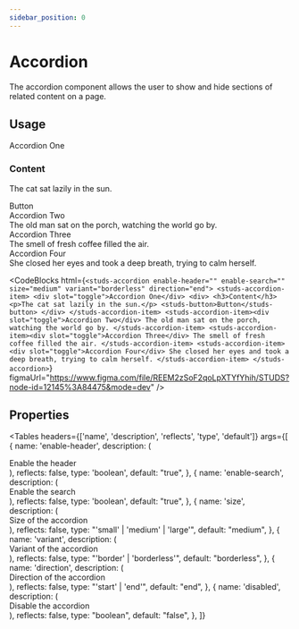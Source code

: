 ```yaml
---
sidebar_position: 0
---
```


# Accordion

<HeaderComponent
  htmlTag="studs-accordion"
  jsxTag="StudsAccordion"
  version="Since 2.0"
  status="Unstable"
  urlGithub="display/accordion.ts"
  urlStrbook="studs-display-accordion--docs"
/>

The accordion component allows the user to show and hide sections of related content on a page.

## Usage

<ResizerFeatures>
  <studs-accordion
    enable-header=""
    enable-search=""
    size="medium"
    variant="borderless"
    direction="end"
  >
    <studs-accordion-item>
      <div slot="toggle">Accordion One</div>
      <div>
        <h3>Content</h3>
        <p>The cat sat lazily in the sun.</p>
        <studs-button>Button</studs-button>
      </div>
    </studs-accordion-item>
    <studs-accordion-item>
      <div slot="toggle">Accordion Two</div>
      The old man sat on the porch, watching the world go by.
    </studs-accordion-item>
    <studs-accordion-item>
      <div slot="toggle">Accordion Three</div>
      The smell of fresh coffee filled the air.
    </studs-accordion-item>
    <studs-accordion-item>
      <div slot="toggle">Accordion Four</div>
      She closed her eyes and took a deep breath, trying to calm herself.
    </studs-accordion-item>
  </studs-accordion>
</ResizerFeatures>

<CodeBlocks
  html={`
<studs-accordion enable-header="" enable-search="" size="medium" variant="borderless" direction="end">
  <studs-accordion-item>
    <div slot="toggle">Accordion One</div>
    <div>
      <h3>Content</h3>
      <p>The cat sat lazily in the sun.</p>
      <studs-button>Button</studs-button>
    </div>
  </studs-accordion-item>
  <studs-accordion-item><div slot="toggle">Accordion Two</div>
    The old man sat on the porch, watching the world go by.
  </studs-accordion-item>
  <studs-accordion-item><div slot="toggle">Accordion Three</div>
    The smell of fresh coffee filled the air.
  </studs-accordion-item>
  <studs-accordion-item><div slot="toggle">Accordion Four</div>
    She closed her eyes and took a deep breath, trying to calm herself.
  </studs-accordion-item>
</studs-accordion>
  `}
  figmaUrl="https://www.figma.com/file/REEM2zSoF2qoLpXTYfYhih/STUDS?node-id=12145%3A84475&mode=dev"
/>

## Properties

<Tables
  headers={['name', 'description', 'reflects', 'type', 'default']}
  args={[
    {
      name: 'enable-header',
      description: (
        <div>
          Enable the header
        </div>
      ),
      reflects: false,
      type: 'boolean',
      default: "true",
    },
    {
      name: 'enable-search',
      description: (
        <div>
          Enable the search
        </div>
      ),
      reflects: false,
      type: 'boolean',
      default: "true",
    },
    {
      name: 'size',
      description: (
        <div>
          Size of the accordion
        </div>
      ),
      reflects: false,
      type: "'small' | 'medium' | 'large'",
      default: "medium",
    },
    {
      name: 'variant',
      description: (
        <div>
          Variant of the accordion
        </div>
      ),
      reflects: false,
      type: "'border' | 'borderless'",
      default: "borderless",
    },
    {
      name: 'direction',
      description: (
        <div>
          Direction of the accordion
        </div>
      ),
      reflects: false,
      type: "'start' | 'end'",
      default: "end",
    },
    {
      name: 'disabled',
      description: (
        <div>
          Disable the accordion
        </div>
      ),
      reflects: false,
      type: "boolean",
      default: "false",
    },
  ]}
></Tables>
